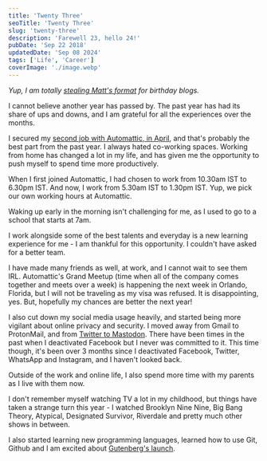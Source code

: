 ```yaml
---
title: 'Twenty Three'
seoTitle: 'Twenty Three'
slug: 'twenty-three'
description: 'Farewell 23, hello 24!'
pubDate: 'Sep 22 2018'
updatedDate: 'Sep 08 2024'
tags: ['Life', 'Career']
coverImage: './image.webp'
---
```


_Yup, I am totally_ [_stealing Matt's format_](https://ma.tt/2018/01/thirty-four/) _for birthday blogs._

I cannot believe another year has passed by. The past year has had its share of ups and downs, and I am grateful for all the experiences over the months.

I secured my [second job with Automattic, in April](https://blogarunsathiya.wordpress.com/2018/04/02/automattic/), and that's probably the best part from the past year. I always hated co-working spaces. Working from home has changed a lot in my life, and has given me the opportunity to push myself to spend time more productively.

When I first joined Automattic, I had chosen to work from 10.30am IST to 6.30pm IST. And now, I work from 5.30am IST to 1.30pm IST. Yup, we pick our own working hours at Automattic.

Waking up early in the morning isn't challenging for me, as I used to go to a school that starts at 7am.

I work alongside some of the best talents and everyday is a new learning experience for me - I am thankful for this opportunity. I couldn't have asked for a better team.

I have made many friends as well, at work, and I cannot wait to see them IRL. Automattic's Grand Meetup (time when all of the company comes together and meets over a week) is happening the next week in Orlando, Florida, but I will not be traveling as my visa was refused. It is disappointing, yes. But, hopefully my chances are better the next year!

I also cut down my social media usage heavily, and started being more vigilant about online privacy and security. I moved away from Gmail to ProtonMail, and from [Twitter to Mastodon](https://blogarunsathiya.wordpress.com/2018/08/20/making-mastodon-my-new-home/). There have been times in the past when I deactivated Facebook but I never was committed to it. This time though, it's been over 3 months since I deactivated Facebook, Twitter, WhatsApp and Instagram, and I haven't looked back.

Outside of the work and online life, I also spend more time with my parents as I live with them now.

I don't remember myself watching TV a lot in my childhood, but things have taken a strange turn this year - I watched Brooklyn Nine Nine, Big Bang Theory, Atypical, Designated Survivor, Riverdale and pretty much other shows in between.

I also started learning new programming languages, learned how to use Git, Github and I am excited about [Gutenberg's launch](https://wordpress.org/gutenberg/).
